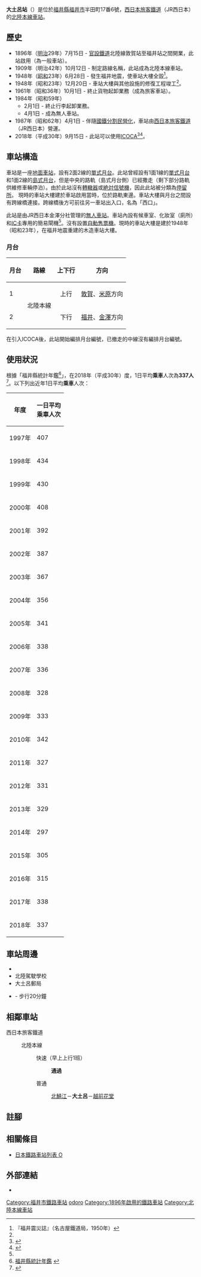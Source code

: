 {{NoteTA
|T=zh-hans:大土吕站;zh-hk:大土呂站;zh-tw:大土呂車站;
|1=zh-hans:大土吕站;zh-hk:大土呂站;zh-tw:大土呂車站;
}}
{{Infobox station
|公司色 = #0072bc
|站名 = 大土呂站
|圖片 = Odoro Station.jpg
|pxl = 
|圖片說明 = 車站外觀（2020年7月）
|日文原名 = 大土呂
|平假名 = おおどろ
|羅馬拼音 = Ōdoro
|副站名 = 
|電報略號 = トロ
|所在地 = {{JPN}}[[福井縣|福井縣]][[福井市|福井市]]半田町17番6號
|座標 = {{coord|36|0|38|N|136|13|0|E|type:railwaystation_region:JP-24|display=inline,title}}
|車站構造 = [[地面車站|地面車站]]
|月台配置 = 2面2線
|啟用年月日 = 1896年（[[明治|明治]]29年）7月15日
|廢站年月日 = 
|乘客人數 = 337
|上下車人次 = 
|統計年度 = 2018
|轉車 =  
|全寬備註 = [[無人車站|無人車站]]
|adjacent = {{Adjacent stations|system=西日本旅客鐵道|line=北陸本線|left=北鯖江|right=越前花堂|note-left=4.7km|note-mid=距離[[米原站|米原]]94.1km|note-right=3.2km}}
}}
'''大土呂站'''（{{jpn|j=大土呂駅|hg=おおどろえき|rm=Ōdoro eki|f=y}}）是位於[[福井縣|福井縣]][[福井市|福井市]]半田町17番6號，[[西日本旅客鐵道|西日本旅客鐵道]]（JR西日本）的[[北陸本線|北陸本線]][[鐵路車站|車站]]。

== 歷史 == 
* 1896年（[[明治|明治]]29年）7月15日 - [[鐵道省_(日本)|官設鐵道]]北陸線敦賀站至福井站之間開業，此站啟用（為一般車站）。
* 1909年（明治42年）10月12日 - 制定路線名稱，此站成為北陸本線車站。
* 1948年（[[昭和|昭和]]23年）6月28日 - 發生福井地震，使車站大樓全毀<ref name="jishi">『福井震災誌』（名古屋鐵道局，1950年）</ref>。
* 1948年（昭和23年）12月20日 - 車站大樓與其他設施的修復工程竣工<ref name="jishi" />。
* 1961年（昭和36年）10月1日 - 終止貨物起卸業務（成為旅客車站）。
* 1984年（昭和59年）
** 2月1日 - 終止行李起卸業務。
** 4月1日 - 成為無人車站。
* 1987年（昭和62年）4月1日 - 伴隨[[國鐵分割民營化|國鐵分割民營化]]，車站由[[西日本旅客鐵道|西日本旅客鐵道]]（JR西日本）營運。
* 2018年（平成30年）9月15日 - 此站可以使用[[ICOCA|ICOCA]]<ref name="pr20180530">{{Cite press release|url=https://www.westjr.co.jp/press/article/items/180821_00_icoca_1.pdf|archiveurl=https://web.archive.org/web/20190528150154/https://www.westjr.co.jp/press/article/items/180821_00_icoca_1.pdf|format=PDF|language=ja|title=9月15日「ICOCA」を福井県内のJR北陸本線（新疋田駅〜牛ノ谷駅）に導入します! 〜北陸と近畿がICOCAでつながる〜|publisher=西日本旅客鉄道金沢支社|date=2018-05-30|accessdate=2020-09-13|archivedate=2019-05-28|dead-url=no}}</ref><ref name="fukuishimbun- ICOCA">{{Cite news|url=http://www.fukuishimbun.co.jp/articles/-/344415|title=イコカ福井県内導入は9月15日 福井駅と敦賀駅は先行で自動改札|newspaper=福井新聞|date=2018-05-31|accessdate=2018-06-04|archiveurl=https://archive.today/20180604003137/http://www.fukuishimbun.co.jp/articles/-/344415|archivedate=2018-06-04|language=ja|dead-url=no}}</ref>。

== 車站構造 ==
車站是一座[[地面車站|地面車站]]，設有2面2線的[[單式月台|單式月台]]。此站曾經設有1面1線的[[單式月台|單式月台]]和1面2線的[[島式月台|島式月台]]，但是中央的路軌（島式月台側）已經撒走（剩下部分路軌供維修車輛停泊）。由於此站沒有[[轉轍器|轉轍器]]或[[日本铁路信号#绝对信号机与容许信号机|絶対信號機]]，因此此站被分類為[[停車場_(鐵路)#日本JR定義|停留所]]。
現時的車站大樓建於車站啟用當時，位於路軌東邊。車站大樓與月台之間設有跨線橋連接。跨線橋後方可前往另一車站出入口，名為「西口」。

此站是由JR西日本金澤分社{{Translink|ja|福井地域鉄道部|福井地域鐵道部}}管理的[[無人車站|無人車站]]。車站內設有候車室、化妝室（廁所）和[[IC卡|IC卡]]專用的簡易閘機<ref name="pr20180530"/>。沒有設置[[自動售票機|自動售票機]]。現時的車站大樓是建於1948年（昭和23年），在福井地震重建的木造車站大樓。

=== 月台 ===
{| rules="rows" class="wikitable"
!月台!!路線!!上下行!!方向
|-
! 1
| rowspan="2"| {{color|#0072bc|■}}北陸本線
| style="text-align:center" | 上行
| [[敦賀站|敦賀]]、[[米原站|米原]]方向
|-
! 2
| style="text-align:center" | 下行
| [[福井站_(福井縣)|福井]]、[[金澤站|金澤]]方向
|}

在引入ICOCA後，此站開始編排月台編號，已撤走的中線沒有編排月台編號。

== 使用狀況 ==
根據「福井縣統計年鑑<ref>[http://www.pref.fukui.jp/doc/toukei-jouhou/nenkan.html 福井縣統計年鑑] {{Wayback|url=http://www.pref.fukui.jp/doc/toukei-jouhou/nenkan.html |date=20180330212818 }}{{ja icon}}</ref>」，在2018年（平成30年）度，1日平均'''乘車'''人次為'''337人'''<ref>{{Cite web|url=https://www.pref.fukui.lg.jp/doc/toukei-jouhou/nenkan_d/fil/12-30koutuu.pdf|title=8.駅別JR貨客輸送状況（1日平均）|accessdate=2020-05-10|publisher=福井県|format=PDF|language=ja|archive-date=2021-11-03|archive-url=https://web.archive.org/web/20211103010935/https://www.pref.fukui.lg.jp/doc/toukei-jouhou/nenkan_d/fil/12-30koutuu.pdf}}</ref>。以下列出近年1日平均'''乘車'''人次：

{| class="wikitable" style="text-align:right;"
! 年度 !! 一日平均<br/>乘車人次
|-
|1997年
|407
|-
|1998年
|434
|-
|1999年
|430
|-
|2000年
|408
|-
|2001年
|392
|-
|2002年
|387
|-
|2003年
|367
|-
|2004年
|356
|-
|2005年
|341
|-
|2006年
|338
|-
|2007年
|336
|-
|2008年
|328
|-
|2009年
|333
|-
|2010年
|342
|-
|2011年
|327
|-
|2012年
|331
|-
|2013年
|329
|-
|2014年
|297
|-
|2015年
|305
|-
|2016年
|315
|-
|2017年
|338
|-
|2018年
|337
|}

== 車站周邊 ==
* {{Translink|ja|福井南高等学校|福井南高等學校}}
* 北陸駕駛學校
* 大土呂郵局
* {{Translink|ja|福井県立音楽堂|福井縣立音樂堂|福井縣立音樂堂（和諧音樂廳）}} - 步行20分鐘

== 相鄰車站 ==
; 西日本旅客鐵道
: {{color|#0072bc|■}}北陸本線
:: {{color|#f60|■}}快速（早上上行1班）
::: '''通過'''
:: {{color|#999|■}}普通
::: [[北鯖江站|北鯖江]]－'''大土呂'''－[[越前花堂站|越前花堂]]

== 註腳 ==
{{Reflist}}

== 相關條目 ==
* [[日本鐵路車站列表_O|日本鐵路車站列表 O]]

== 外部連結 ==
{{Commons cat|Ōdoro Station}}
* {{外部連結/JR西日本車站|0541428|大土呂}}{{ja icon}}

{{北陸本線|mode=1}}

{{DEFAULTSORT:Odoro}}
[[Category:福井市鐵路車站|Category:福井市鐵路車站]]
[[Category:日本鐵路車站_O|odoro]]
[[Category:1896年啟用的鐵路車站|Category:1896年啟用的鐵路車站]]
[[Category:北陸本線車站|Category:北陸本線車站]]